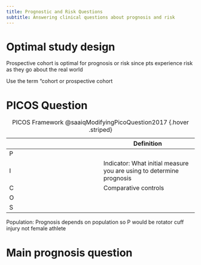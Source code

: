 ```yaml
---
title: Prognostic and Risk Questions
subtitle: Answering clinical questions about prognosis and risk
---
```




# Optimal study design

Prospective cohort is optimal for prognosis or risk since pts experience risk as they go about the real world

:::{.callout-tip title="Search Helper"}
Use the term “cohort or prospective cohort
:::


# PICOS Question

| | Definition |
|-|-|
| P | |
| I | Indicator: What initial measure you are using to determine prognosis |
| C | Comparative controls |
| O | |
| S | |
:PICOS Framework @saaiqModifyingPicoQuestion2017 {.hover .striped}

Population: Prognosis depends on population so P would be rotator cuff injury not female athlete

# Main prognosis question